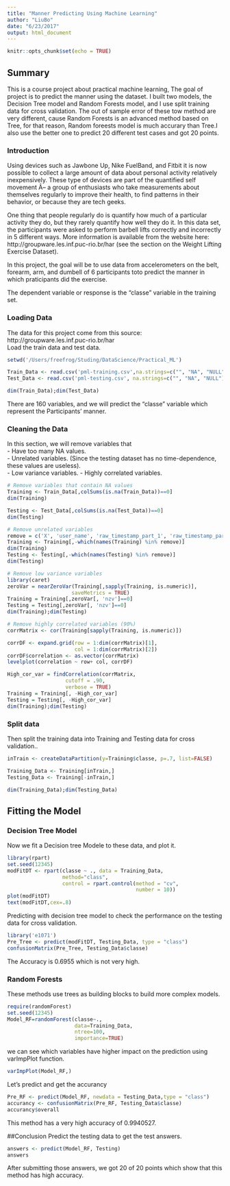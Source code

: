 ```yaml
---
title: "Manner Predicting Using Machine Learning"
author: "LiuBo"
date: "6/23/2017"
output: html_document
---
```


```r
knitr::opts_chunk$set(echo = TRUE)
```
## Summary
This is a course project about practical machine learning, The goal of project is to predict the manner using the dataset. I built two models, the Decision Tree model and Random Forests model, and I use split training data for cross validation. The out of sample error of these tow method are very different, cause Random Forests is an advanced method based on Tree, for that reason, Random foreests model is much accurary than Tree.I also use the better one to predict 20 different test cases and got 20 points.

### Introduction
Using devices such as Jawbone Up, Nike FuelBand, and Fitbit it is now possible to collect a large amount of data about personal activity relatively inexpensively. These type of devices are part of the quantified self movement Â– a group of enthusiasts who take measurements about themselves regularly to improve their health, to find patterns in their behavior, or because they are tech geeks.

One thing that people regularly do is quantify how much of a particular activity they do, but they rarely quantify how well they do it. In this data set, the participants were asked to perform barbell lifts correctly and incorrectly in 5 different ways. More information is available from the website here: http://groupware.les.inf.puc-rio.br/har (see the section on the Weight Lifting Exercise Dataset).

In this project, the goal will be to use data from accelerometers on the belt, forearm, arm, and dumbell of 6 participants toto predict the manner in which praticipants did the exercise.

The dependent variable or response is the “classe” variable in the training set.

### Loading Data
The data for this project come from this source: http://groupware.les.inf.puc-rio.br/har        
Load the train data and test data.
```r
setwd('/Users/freefrog/Studing/DataScience/Practical_ML')

Train_Data <- read.csv('pml-training.csv',na.strings=c("", "NA", "NULL"))
Test_Data <- read.csv('pml-testing.csv', na.strings=c("", "NA", "NULL"))

dim(Train_Data);dim(Test_Data)
```
There are 160 variables, and we will predict the "classe" variable which represent the Participants' manner. 

### Cleaning the Data
In this section, we will remove variables that   
- Have too many NA values.      
- Unrelated variables. (Since the testing dataset has no time-dependence, these values are useless).   
- Low variance variables.
- Highly correlated variables.
``` r
# Remove variables that contain NA values
Training <- Train_Data[,colSums(is.na(Train_Data))==0]
dim(Training)

Testing <- Test_Data[,colSums(is.na(Test_Data))==0]
dim(Testing)

# Remove unrelated variables
remove = c('X', 'user_name', 'raw_timestamp_part_1', 'raw_timestamp_part_2', 'cvtd_timestamp', 'new_window', 'num_window')
Training <- Training[,-which(names(Training) %in% remove)]
dim(Training)
Testing <- Testing[,-which(names(Testing) %in% remove)]
dim(Testing)

# Remove low variance variables
library(caret)
zeroVar = nearZeroVar(Training[,sapply(Training, is.numeric)],
                     saveMetrics = TRUE)
Training = Training[,zeroVar[, 'nzv']==0]
Testing = Testing[,zeroVar[, 'nzv']==0]
dim(Training);dim(Testing)

# Remove highly correlated variables (90%)
corrMatrix <- cor(Training[sapply(Training, is.numeric)])

corrDF <- expand.grid(row = 1:dim(corrMatrix)[1], 
                      col = 1:dim(corrMatrix)[2])
corrDF$correlation <- as.vector(corrMatrix)
levelplot(correlation ~ row+ col, corrDF)

High_cor_var = findCorrelation(corrMatrix, 
                   cutoff = .90, 
                   verbose = TRUE)
Training = Training[, -High_cor_var]
Testing = Testing[, -High_cor_var]
dim(Training);dim(Testing)
```

### Split data
Then split the training data into Training and Testing data for cross validation.. 
```r
inTrain <- createDataPartition(y=Training$classe, p=.7, list=FALSE)

Training_Data <- Training[inTrain,]
Testing_Data <- Training[-inTrain,]

dim(Training_Data);dim(Testing_Data)
```

## Fitting the Model
### Decision Tree Model
Now we fit a Decision tree Modele to these data, and plot it.
```r
library(rpart)
set.seed(12345)
modFitDT <- rpart(classe ~ ., data = Training_Data,
                  method="class",
                  control = rpart.control(method = "cv",
                                          number = 10))
plot(modFitDT)
text(modFitDT,cex=.8)
```

Predicting with decision tree model to check the performance on the testing data for cross validation.
```r
library('e1071')
Pre_Tree <- predict(modFitDT, Testing_Data, type = "class")
confusionMatrix(Pre_Tree, Testing_Data$classe)
```
The Accuracy is 0.6955 which is not very high.

### Random Forests
These methods use trees as building blocks to build more complex models.
```r
require(randomForest)
set.seed(12345)
Model_RF=randomForest(classe~.,
                      data=Training_Data,
                      ntree=100, 
                      importance=TRUE)
```
we can see which variables have higher impact on the prediction using varImpPlot function.
```r
varImpPlot(Model_RF,)

```
Let's predict and get the accurancy
```r
Pre_RF <- predict(Model_RF, newdata = Testing_Data,type = "class")
accurancy <- confusionMatrix(Pre_RF, Testing_Data$classe)
accurancy$overall
```
This method has a very high accuracy of 0.9940527.

##Conclusion
Predict the testing data to get the test answers.
```r
answers <- predict(Model_RF, Testing)
answers
```
After submitting those answers, we got 20 of 20 points which show that this method has high accuracy.
